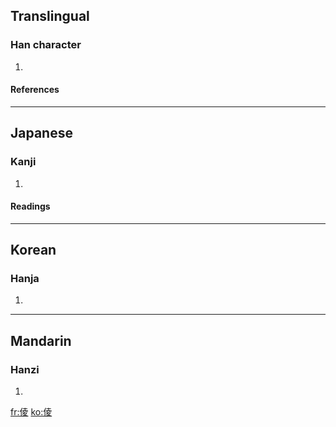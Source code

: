 ==Translingual==
===Han character===
{{Han char|rn=9|rad=人|as=08|sn=10|four=2424<sub>7</sub>|canj=人土金水 (OGCE)}}
# {{defn|Han}}
====References====
{{Han ref|kx=0109.090|dkj=00799|dj=0232.070|hdz=10170.050|uh=5030|ud=20528|bh=D0CD|bd=53453}}
----
==Japanese==
===Kanji===
{{ja-kanji|grade=|rs=人08}}
# {{defn|Japanese}}
====Readings====
{{ja-readings|on=[[りょう]] (ryō), [[ろう]] (rō)|kun=[[おかす]] (okasu), [[あぎむく]] (agimuku), [[ながい]] (nagai)}}
----
==Korean==
===Hanja===
{{ko-hanja|hangeul=릉|rv=reung|mr=rŭng}}
# {{defn|Korean}}
----
==Mandarin==
===Hanzi===
{{cmn-hanzi|pin=[[léng]] ([[leng2]])|wg=leng<sup>2</sup>}}
# {{defn|Mandarin}}

[[fr:倰]]
[[ko:倰]]